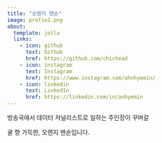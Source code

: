 ```yaml
---
title: "오렌지 맨숀"
image: profie2.png
about:
  template: jolla
  links:
    - icon: github
      text: Github
      href: https://github.com/chichead
    - icon: instagram
      text: Instagram
      href: https://www.instagram.com/ahnhyemin/
    - icon: linkedin
      text: LinkedIn
      href: https://linkedin.com/in/anhyemin
---
```


방송국에서 데이터 저널리스트로 일하는 주인장이 꾸며갈

귤 향 가득한, 오렌지 맨숀입니다.
